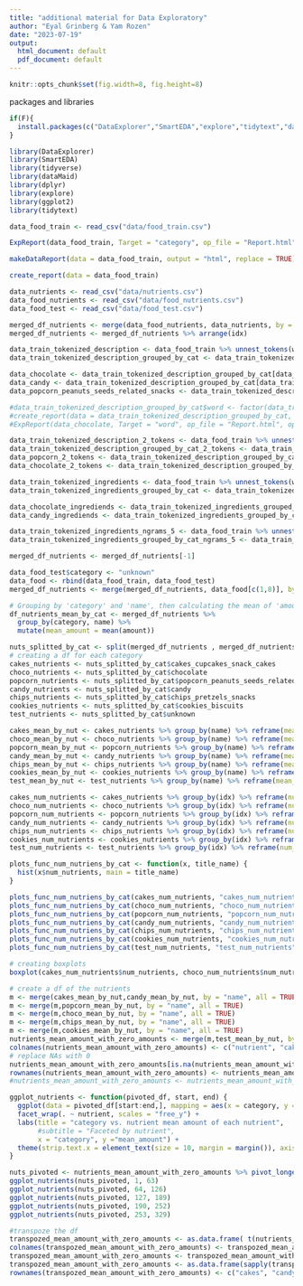 ```yaml
---
title: "additional material for Data Exploratory"
author: "Eyal Grinberg & Yam Rozen"
date: "2023-07-19"
output:
  html_document: default
  pdf_document: default
---
```

```r
knitr::opts_chunk$set(fig.width=8, fig.height=8)
```

packages and libraries

```r
if(F){
  install.packages(c("DataExplorer","SmartEDA","explore","tidytext","dataMaid", "explore"))
}
```

```r
library(DataExplorer)
library(SmartEDA)
library(tidyverse)
library(dataMaid)
library(dplyr)
library(explore)
library(ggplot2)
library(tidytext)
```

```r
data_food_train <- read_csv("data/food_train.csv")
```

```r
ExpReport(data_food_train, Target = "category", op_file = "Report.html", op_dir = getwd())
```

```r
makeDataReport(data = data_food_train, output = "html", replace = TRUE)
```

```r
create_report(data = data_food_train)
```

```r
data_nutrients <- read_csv("data/nutrients.csv")
data_food_nutrients <- read_csv("data/food_nutrients.csv")
data_food_test <- read_csv("data/food_test.csv")
```

```r
merged_df_nutrients <- merge(data_food_nutrients, data_nutrients, by = "nutrient_id", all.x = TRUE)
merged_df_nutrients <- merged_df_nutrients %>% arrange(idx)
```

```r
data_train_tokenized_description <- data_food_train %>% unnest_tokens(word, description) %>% count(category, word, sort = TRUE)
data_train_tokenized_description_grouped_by_cat <- data_train_tokenized_description %>% group_by(category) %>% summarise(word, n)
```

```r
data_chocolate <- data_train_tokenized_description_grouped_by_cat[data_train_tokenized_description_grouped_by_cat$category == "chocolate" , ]
data_candy <- data_train_tokenized_description_grouped_by_cat[data_train_tokenized_description_grouped_by_cat$category == "candy" , ]
data_popcorn_peanuts_seeds_related_snacks <- data_train_tokenized_description_grouped_by_cat[data_train_tokenized_description_grouped_by_cat$category == "popcorn_peanuts_seeds_related_snacks" , ]

#data_train_tokenized_description_grouped_by_cat$word <- factor(data_train_tokenized_description_grouped_by_cat$word)
#create_report(data = data_train_tokenized_description_grouped_by_cat, y = "n")
#ExpReport(data_chocolate, Target = "word", op_file = "Report.html", op_dir = getwd())
```

```r
data_train_tokenized_description_2_tokens <- data_food_train %>% unnest_tokens(bigram, description, token = "ngrams", n = 2) %>% count(category, bigram, sort = TRUE)
data_train_tokenized_description_grouped_by_cat_2_tokens <- data_train_tokenized_description_2_tokens %>% group_by(category) %>% summarise(bigram, n)
data_popcorn_2_tokens <- data_train_tokenized_description_grouped_by_cat_2_tokens[data_train_tokenized_description_grouped_by_cat_2_tokens$category == "popcorn_peanuts_seeds_related_snacks" , ]
data_chocolate_2_tokens <- data_train_tokenized_description_grouped_by_cat_2_tokens[data_train_tokenized_description_grouped_by_cat_2_tokens$category == "chocolate" , ]
```

```r
data_train_tokenized_ingredients <- data_food_train %>% unnest_tokens(word, ingredients) %>% count(category, word, sort = TRUE)
data_train_tokenized_ingredients_grouped_by_cat <- data_train_tokenized_ingredients %>% group_by(category) %>% summarise(word, n)
```

```r
data_chocolate_ingrediends <- data_train_tokenized_ingredients_grouped_by_cat[data_train_tokenized_ingredients_grouped_by_cat$category == "chocolate" , ]
data_candy_ingrediends <- data_train_tokenized_ingredients_grouped_by_cat[data_train_tokenized_ingredients_grouped_by_cat$category == "candy" , ]
```

```r
data_train_tokenized_ingredients_ngrams_5 <- data_food_train %>% unnest_tokens(word, ingredients, token = "ngrams", n = 5) %>% count(category, word, sort = TRUE)
data_train_tokenized_ingredients_grouped_by_cat_ngrams_5 <- data_train_tokenized_ingredients_ngrams_5 %>% group_by(category) %>% summarise(word, n)
```

```r
merged_df_nutrients <- merged_df_nutrients[-1]
```

```r
data_food_test$category <- "unknown"
data_food <- rbind(data_food_train, data_food_test)
merged_df_nutrients <- merge(merged_df_nutrients, data_food[c(1,8)], by = "idx", all.x = TRUE)
```

```r
# Grouping by 'category' and 'name', then calculating the mean of 'amount'
df_nutrients_mean_by_cat <- merged_df_nutrients %>%
  group_by(category, name) %>%
  mutate(mean_amount = mean(amount))
```

```r
nuts_splitted_by_cat <- split(merged_df_nutrients , merged_df_nutrients$category)
# creating a df for each category
cakes_nutrients <- nuts_splitted_by_cat$cakes_cupcakes_snack_cakes
choco_nutrients <- nuts_splitted_by_cat$chocolate
popcorn_nutrients <- nuts_splitted_by_cat$popcorn_peanuts_seeds_related_snacks
candy_nutrients <- nuts_splitted_by_cat$candy
chips_nutrients <- nuts_splitted_by_cat$chips_pretzels_snacks
cookies_nutrients <- nuts_splitted_by_cat$cookies_biscuits
test_nutrients <- nuts_splitted_by_cat$unknown
```

```r
cakes_mean_by_nut <- cakes_nutrients %>% group_by(name) %>% reframe(mean_amount = mean(amount)) 
choco_mean_by_nut <- choco_nutrients %>% group_by(name) %>% reframe(mean_amount = mean(amount))
popcorn_mean_by_nut <- popcorn_nutrients %>% group_by(name) %>% reframe(mean_amount = mean(amount))
candy_mean_by_nut <- candy_nutrients %>% group_by(name) %>% reframe(mean_amount = mean(amount))
chips_mean_by_nut <- chips_nutrients %>% group_by(name) %>% reframe(mean_amount = mean(amount))
cookies_mean_by_nut <- cookies_nutrients %>% group_by(name) %>% reframe(mean_amount = mean(amount))
test_mean_by_nut <- test_nutrients %>% group_by(name) %>% reframe(mean_amount = mean(amount))
```

```r
cakes_num_nutrients <- cakes_nutrients %>% group_by(idx) %>% reframe(num_nutrients = length(name))
choco_num_nutrients <- choco_nutrients %>% group_by(idx) %>% reframe(num_nutrients = length(name))
popcorn_num_nutrients <- popcorn_nutrients %>% group_by(idx) %>% reframe(num_nutrients = length(name))
candy_num_nutrients <- candy_nutrients %>% group_by(idx) %>% reframe(num_nutrients = length(name))
chips_num_nutrients <- chips_nutrients %>% group_by(idx) %>% reframe(num_nutrients = length(name))
cookies_num_nutrients <- cookies_nutrients %>% group_by(idx) %>% reframe(num_nutrients = length(name))
test_num_nutrients <- test_nutrients %>% group_by(idx) %>% reframe(num_nutrients = length(name))
```

```r
plots_func_num_nutriens_by_cat <- function(x, title_name) {
  hist(x$num_nutrients, main = title_name)
}
```

```r
plots_func_num_nutriens_by_cat(cakes_num_nutrients, "cakes_num_nutrients")
plots_func_num_nutriens_by_cat(choco_num_nutrients, "choco_num_nutrients")
plots_func_num_nutriens_by_cat(popcorn_num_nutrients, "popcorn_num_nutrients")
plots_func_num_nutriens_by_cat(candy_num_nutrients, "candy_num_nutrients")
plots_func_num_nutriens_by_cat(chips_num_nutrients, "chips_num_nutrients")
plots_func_num_nutriens_by_cat(cookies_num_nutrients, "cookies_num_nutrients")
plots_func_num_nutriens_by_cat(test_num_nutrients, "test_num_nutrients")
```

```r
# creating boxplots
boxplot(cakes_num_nutrients$num_nutrients, choco_num_nutrients$num_nutrients, popcorn_num_nutrients$num_nutrients, candy_num_nutrients$num_nutrients, chips_num_nutrients$num_nutrients, cookies_num_nutrients$num_nutrients, test_num_nutrients$num_nutrients, main = "boxplot for num nutrients per category", names = c("cakes", "chocolate", "popcorn", "candy", "chips", "cookies", "test"))
```

```r
# create a df of the nutrients 
m <- merge(cakes_mean_by_nut,candy_mean_by_nut, by = "name", all = TRUE)
m <- merge(m,popcorn_mean_by_nut, by = "name", all = TRUE)
m <- merge(m,choco_mean_by_nut, by = "name", all = TRUE)
m <- merge(m,chips_mean_by_nut, by = "name", all = TRUE)
m <- merge(m,cookies_mean_by_nut, by = "name", all = TRUE)
nutrients_mean_amount_with_zero_amounts <- merge(m,test_mean_by_nut, by = "name", all = TRUE) 
colnames(nutrients_mean_amount_with_zero_amounts) <- c("nutrient", "cakes", "candy", "popcorn", "chocolate", "chips", "cookies", "test")
# replace NAs with 0
nutrients_mean_amount_with_zero_amounts[is.na(nutrients_mean_amount_with_zero_amounts)] <- 0  
rownames(nutrients_mean_amount_with_zero_amounts) <- nutrients_mean_amount_with_zero_amounts[,1]
#nutrients_mean_amount_with_zero_amounts <- nutrients_mean_amount_with_zero_amounts[,-1]
```
```r
ggplot_nutrients <- function(pivoted_df, start, end) {
  ggplot(data = pivoted_df[start:end,], mapping = aes(x = category, y = mean_amount, color = category)) + geom_point() +
  facet_wrap(. ~ nutrient, scales = "free_y") +
  labs(title = "category vs. nutrient mean amount of each nutrient",
       #subtitle = "Faceted by nutrient",
       x = "category", y ="mean_amount") + 
  theme(strip.text.x = element_text(size = 10, margin = margin()), axis.text.x.bottom = element_blank(), strip.text.y = element_text(size = 20, margin = margin()))
}
```



```r
nuts_pivoted <- nutrients_mean_amount_with_zero_amounts %>% pivot_longer(!nutrient, names_to = "category", values_to = "mean_amount")
ggplot_nutrients(nuts_pivoted, 1, 63)
ggplot_nutrients(nuts_pivoted, 64, 126)
ggplot_nutrients(nuts_pivoted, 127, 189)
ggplot_nutrients(nuts_pivoted, 190, 252)
ggplot_nutrients(nuts_pivoted, 253, 329)
```


```r
#transpoze the df
transpozed_mean_amount_with_zero_amounts <- as.data.frame( t(nutrients_mean_amount_with_zero_amounts) )
colnames(transpozed_mean_amount_with_zero_amounts) <- transpozed_mean_amount_with_zero_amounts[1,]
transpozed_mean_amount_with_zero_amounts <- transpozed_mean_amount_with_zero_amounts[-1,]
transpozed_mean_amount_with_zero_amounts <- as.data.frame(sapply(transpozed_mean_amount_with_zero_amounts, as.numeric))
rownames(transpozed_mean_amount_with_zero_amounts) <- c("cakes", "candy", "popcorn", "chocolate", "chips", "cookies", "test")
```

